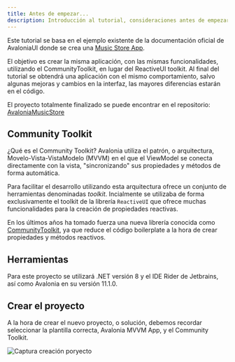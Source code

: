```yaml
---
title: Antes de empezar...
description: Introducción al tutorial, consideraciones antes de empezar
---
```


Este tutorial se basa en el ejemplo existente de la documentación oficial de AvaloniaUI donde se crea una [Music Store App](https://docs.avaloniaui.net/docs/tutorials/music-store-app/).

El objetivo es crear la misma aplicación, con las mismas funcionalidades, utilizando el CommunityToolkit, en lugar del ReactiveUI toolkit. Al final del tutorial se obtendrá una aplicación con el mismo comportamiento, salvo algunas mejoras y cambios en la interfaz, las mayores diferencias estarán en el código.

El proyecto totalmente finalizado se puede encontrar en el repositorio: [AvaloniaMusicStore](https://github.com/GonGarce/AvaloniaMusicStore)

## Community Toolkit

¿Qué es el Community Toolkit? Avalonia utiliza el patrón, o arquitectura, Movelo-Vista-VistaModelo (MVVM) en el que el ViewModel se conecta directamente con la vista, "sincronizando" sus propiedades y métodos de forma automática.

Para facilitar el desarrollo utilizando esta arquitectura ofrece un conjunto de herramientas denominadas _toolkit_. Incialmente se utilizaba de forma exclusivamente el toolkit de la librería ``ReactiveUI`` que ofrece muchas funcionalidades para la creación de propiedades reactivas.

En los últimos años ha tomado fuerza una nueva librería conocida como [CommunityToolkit](https://learn.microsoft.com/en-us/dotnet/communitytoolkit/mvvm/), ya que reduce el código boilerplate a la hora de crear propiedades y métodos reactivos.

## Herramientas

Para este proyecto se utilizará .NET versión 8 y el IDE Rider de Jetbrains, así como Avalonia en su versión 11.1.0.

## Crear el proyecto

A la hora de crear el nuevo proyecto, o solución, debemos recordar seleccionar la plantilla correcta, Avalonia MVVM App, y el Community Toolkit.

![Captura creación poryecto](../../../assets/images/create_project.png)
